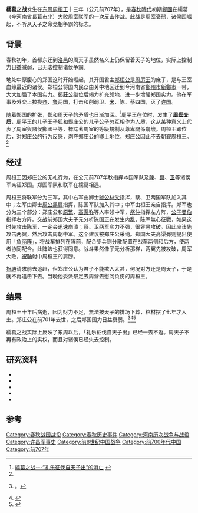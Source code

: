 {{Infobox Military Conflict
|conflict=繻葛之戰
|partof=[[春秋時代|春秋時代]]
|image=
|caption=
|date=[[周桓王|周桓王]]十三年（公元前707年）
|place=繻葛（今[[河南省|河南省]][[長葛市|長葛市]]北方）
|casus=
|territory=
|result=鄭軍勝利
|combatant1=[[周朝|周朝]]<br>[[陈国|陈国]]<br>[[蔡國|蔡國]]<br>[[卫国|卫国]]
|combatant2=[[鄭國|鄭國]]
|commander1=[[周桓王|周桓王]]<br>[[虢公林父|虢公林父]]<br>[[周公黑肩|周公黑肩]]
|commander2=[[郑庄公|郑庄公]]<br>[[原繁|原繁]]<br>[[高渠彌|高渠彌]]<br>[[祭足|祭仲]]<br>[[公子曼伯|公子曼伯]]
|strength1=不詳
|strength2=不詳
|casualties1=
|casualties2=
|casualties3=
|notes=
}}

'''繻葛之战'''发生在[[东周|东周]][[周桓王|周桓王]]十三年（公元前707年），是[[春秋時代|春秋時代]]初期[[鄭國|鄭國]]在繻葛（今[[河南省|河南省]][[長葛市|長葛市]]北）大败周室联军的一次反击作战。此战是周室衰弱，诸侯国崛起，不听从天子之命竞相争霸的标志。

==背景==
春秋初年，首都东迁到[[洛邑|洛邑]]的周天子虽然名义上仍保留着天子的地位，实际上控制力日益减弱，已无法控制诸侯争霸。

地处中原腹心的郑国这时开始崛起，其开国君主[[郑桓公|郑桓公]]是[[周厉王|周厉王]]的庶子，是与王室血缘最近的诸侯。郑桓公将国内民众由关中地区迁到今河南省[[鄭州市|鄭州市]][[新鄭市|新鄭市]]一带，大大加强了本国实力。[[鄭莊公|鄭莊公]]继位后竭力扩充领地，进一步增强郑国实力。他在军事及外交上拉拢[[齐国|齐]]、[[鲁国|鲁]]两国，打击和削弱卫、[[宋国|宋]]、陈、蔡四国，灭了[[许国|许国]]。

随着郑国的扩张，郑和周天子的矛盾也日渐加深。<ref name="礼乐征伐">[http://www.chnmus.net/html/20060421/351871.html 繻葛之战---“礼乐征伐自天子出”的消亡] {{webarchive|url=https://web.archive.org/web/20060509020011/http://www.chnmus.net/html/20060421/351871.html |date=2006-05-09 }}</ref>周平王在位时，发生了'''[[周郑交质|周郑交质]]'''，周平王的儿子[[王子狐|王子狐]]和郑庄公的儿子[[郑昭公|公子忽]]互相作为人质，这从某种意义上代表了周室與諸侯鄭國平等，標誌著周室的等級規制及尊卑關係崩壞。周桓王即位后，对郑庄公的行为反感，剥夺郑庄公的[[卿士|卿士]]地位，郑庄公因此不去朝觐周桓王。<ref name="礼乐征伐"/>

==经过==
周桓王因郑庄公的无礼行为，在公元前707年秋指挥本国军队及[[陈国|陳]]、[[蔡國|蔡]]、[[卫国|卫]]等诸侯军亲征郑国。郑国军队和联军在繻葛相遇。

周桓王将联军分为三军，其中右军由卿士[[虢公林父|虢公林父]]指挥，蔡、卫两国军队加入其中；左军由卿士[[周公黑肩|周公黑肩]]指挥，陈国军队加入其中；中军由桓王亲自指挥。郑军也分为三个部分：郑庄公和[[原繁|原繁]]、[[高渠弥|高渠弥]]等人率领中军，[[祭足|祭仲]]指挥左方阵，[[公子曼伯|公子曼伯]]指挥右方阵。交战前郑国大夫子元分析陈国正在发生内乱，陈军無心征戰，如果这时先攻击陈军，一定会迅速崩溃；蔡、卫两军实力不强，很容易攻破。因此应该先攻击两翼，然后攻击周朝中军。这个建议被郑庄公采纳。郑国大夫高渠弥则提出使用「[[鱼丽阵|鱼丽阵]]」，将战车排列在阵前，配合步兵则分散配置在战车两侧和后方，使两者协同配合。此阵法也获得同意。战斗果然像子元分析那样，两翼先被攻破，周军大败，[[祝聃|祝聃]]射中周桓王的肩膀。

[[祝聃|祝聃]]请求前去追赶，但郑庄公认为君子不能欺人太甚，何况对方还是周天子，于是就不再追击下去。当晚他委派祭足去周营去慰问负伤的周桓王。

==结果==
周桓王十年后病逝，因为財力不足，無法按天子的排场下葬，棺材摆了七年才入土。郑庄公在前701年去世，之后郑国国力日益衰弱。<ref>{{cite book|author=杨伯峻|title=《春秋[[左传|左传]]注》「[[魯桓公|桓公]]五年」|publisher=中华书局|year=1990年}}。</ref><ref>{{cite book|title=《[[史记|史记]]》，「周本纪」，「郑世家」|publisher=[[中华书局|中华书局]]版}}</ref><ref>{{cite book|author=方诗铭、王修龄|title=《古本[[竹书纪年|竹书纪年]]辑证》（修订本）|publisher=上海古籍出版社|year=2005年}}</ref>

繻葛之战实际上反映了东周以后，「礼乐征伐自天子出」已经一去不返。周天子不再有政治上的实权，而且对诸侯已经失去控制。

==研究资料==
* {{cite book|author=[[杨宽|杨宽]]|title=《西周史》|publisher=上海人民出版社|year=2003}}
* {{cite book|author=顾德融、朱顺龙|title=《春秋史》|publisher=上海人民出版社|year=2003}}
* {{cite book|author=童书业|title=《春秋史》|publisher=上海古籍出版社|year=2003}}
* {{cite book|title=《春秋左传研究》校订本|publisher=中华书局|year=2006}}
* {{cite book|author=军事科学院 主编|title=《中国上古军事史》|work=《中国军事通史》第二卷“春秋军事史”|publisher=军事科学出版社|year=1998}}

==参考==
{{Reflist|2}}

{{春秋歷史事件}}

[[Category:春秋战国战役|Category:春秋战国战役]]
[[Category:春秋历史事件|Category:春秋历史事件]]
[[Category:河南历次战争与战役|Category:河南历次战争与战役]]
[[Category:许昌军事史|Category:许昌军事史]]
[[Category:前8世纪中国战争|Category:前8世纪中国战争]]
[[Category:前700年代中国|Category:前700年代中国]]
[[Category:前707年|Category:前707年]]